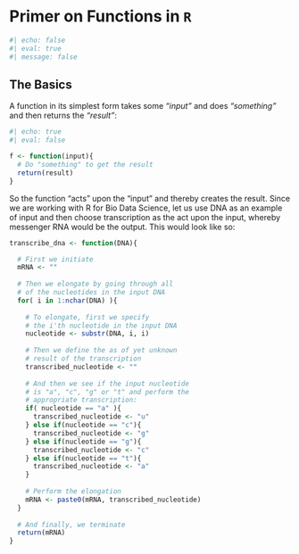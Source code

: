 # Primer on Functions in `R` {.unnumbered}

```r
#| echo: false
#| eval: true
#| message: false


```

## The Basics

A function in its simplest form takes some *"input"* and does *"something"* and then returns the *"result"*:

```r
#| echo: true
#| eval: false

f <- function(input){
  # Do "something" to get the result
  return(result)
}
```

So the function "acts" upon the "input" and thereby creates the result. Since we are working with R for Bio Data Science, let us use DNA as an example of input and then choose transcription as the act upon the input, whereby messenger RNA would be the output. This would look like so:

```r
transcribe_dna <- function(DNA){

  # First we initiate
  mRNA <- ""
  
  # Then we elongate by going through all
  # of the nucleotides in the input DNA
  for( i in 1:nchar(DNA) ){
    
    # To elongate, first we specify
    # the i'th nucleotide in the input DNA
    nucleotide <- substr(DNA, i, i)
    
    # Then we define the as of yet unknown
    # result of the transcription
    transcribed_nucleotide <- ""
    
    # And then we see if the input nucleotide
    # is "a", "c", "g" or "t" and perform the 
    # appropriate transcription:
    if( nucleotide == "a" ){
      transcribed_nucleotide <- "u"
    } else if(nucleotide == "c"){
      transcribed_nucleotide <- "g"
    } else if(nucleotide == "g"){
      transcribed_nucleotide <- "c"
    } else if(nucleotide == "t"){
      transcribed_nucleotide <- "a"
    }
    
    # Perform the elongation
    mRNA <- paste0(mRNA, transcribed_nucleotide)
  }
  
  # And finally, we terminate
  return(mRNA)
}
```

